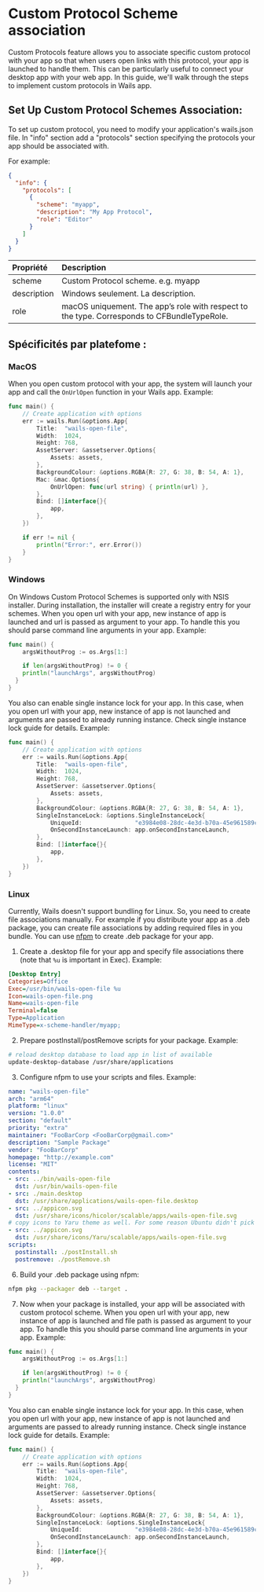# Custom Protocol Scheme association

Custom Protocols feature allows you to associate specific custom protocol with your app so that when users open links with this protocol,
your app is launched to handle them. This can be particularly useful to connect your desktop app with your web app.
In this guide, we'll walk through the steps to implement custom protocols in Wails app.

## Set Up Custom Protocol Schemes Association:

To set up custom protocol, you need to modify your application's wails.json file.
In "info" section add a "protocols" section specifying the protocols your app should be associated with.

For example:

```json
{
  "info": {
    "protocols": [
      {
        "scheme": "myapp",
        "description": "My App Protocol",
        "role": "Editor"
      }
    ]
  }
}
```

| Propriété    | Description                                                                                 |
| :----------- | :------------------------------------------------------------------------------------------ |
| scheme       | Custom Protocol scheme. e.g. myapp                                                          |
| description  | Windows seulement. La description.                                                          |
| role         | macOS uniquement. The app’s role with respect to the type. Corresponds to CFBundleTypeRole. |

## Spécificités par platefome :

### MacOS

When you open custom protocol with your app, the system will launch your app and call the `OnUrlOpen` function in your Wails app. Example:

```go title="main.go"
func main() {
	// Create application with options
	err := wails.Run(&options.App{
		Title:  "wails-open-file",
		Width:  1024,
		Height: 768,
		AssetServer: &assetserver.Options{
			Assets: assets,
		},
		BackgroundColour: &options.RGBA{R: 27, G: 38, B: 54, A: 1},
		Mac: &mac.Options{
			OnUrlOpen: func(url string) { println(url) },
		},
		Bind: []interface{}{
			app,
		},
	})

	if err != nil {
		println("Error:", err.Error())
	}
}
```

### Windows

On Windows Custom Protocol Schemes is supported only with NSIS installer. During installation, the installer will create a
registry entry for your schemes. When you open url with your app, new instance of app is launched and url is passed
as argument to your app. To handle this you should parse command line arguments in your app. Example:

```go title="main.go"
func main() {
	argsWithoutProg := os.Args[1:]

	if len(argsWithoutProg) != 0 {
    println("launchArgs", argsWithoutProg)
  }
}
```

You also can enable single instance lock for your app. In this case, when you open url with your app, new instance of app is not launched
and arguments are passed to already running instance. Check single instance lock guide for details. Example:

```go title="main.go"
func main() {
	// Create application with options
	err := wails.Run(&options.App{
		Title:  "wails-open-file",
		Width:  1024,
		Height: 768,
		AssetServer: &assetserver.Options{
			Assets: assets,
		},
		BackgroundColour: &options.RGBA{R: 27, G: 38, B: 54, A: 1},
		SingleInstanceLock: &options.SingleInstanceLock{
			UniqueId:               "e3984e08-28dc-4e3d-b70a-45e961589cdc",
			OnSecondInstanceLaunch: app.onSecondInstanceLaunch,
		},
		Bind: []interface{}{
			app,
		},
	})
}
```

### Linux

Currently, Wails doesn't support bundling for Linux. So, you need to create file associations manually.
For example if you distribute your app as a .deb package, you can create file associations by adding required files in you bundle.
You can use [nfpm](https://nfpm.goreleaser.com/) to create .deb package for your app.

1. Create a .desktop file for your app and specify file associations there (note that `%u` is important in Exec). Example:

```ini
[Desktop Entry]
Categories=Office
Exec=/usr/bin/wails-open-file %u
Icon=wails-open-file.png
Name=wails-open-file
Terminal=false
Type=Application
MimeType=x-scheme-handler/myapp;
```

2. Prepare postInstall/postRemove scripts for your package. Example:

```sh
# reload desktop database to load app in list of available
update-desktop-database /usr/share/applications
```

3. Configure nfpm to use your scripts and files. Example:

```yaml
name: "wails-open-file"
arch: "arm64"
platform: "linux"
version: "1.0.0"
section: "default"
priority: "extra"
maintainer: "FooBarCorp <FooBarCorp@gmail.com>"
description: "Sample Package"
vendor: "FooBarCorp"
homepage: "http://example.com"
license: "MIT"
contents:
- src: ../bin/wails-open-file
  dst: /usr/bin/wails-open-file
- src: ./main.desktop
  dst: /usr/share/applications/wails-open-file.desktop
- src: ../appicon.svg
  dst: /usr/share/icons/hicolor/scalable/apps/wails-open-file.svg
# copy icons to Yaru theme as well. For some reason Ubuntu didn't pick up fileicons from hicolor theme
- src: ../appicon.svg
  dst: /usr/share/icons/Yaru/scalable/apps/wails-open-file.svg
scripts:
  postinstall: ./postInstall.sh
  postremove: ./postRemove.sh
```

6. Build your .deb package using nfpm:

```sh
nfpm pkg --packager deb --target .
```

7. Now when your package is installed, your app will be associated with custom protocol scheme. When you open url with your app,
   new instance of app is launched and file path is passed as argument to your app.
   To handle this you should parse command line arguments in your app. Example:

```go title="main.go"
func main() {
	argsWithoutProg := os.Args[1:]

	if len(argsWithoutProg) != 0 {
    println("launchArgs", argsWithoutProg)
  }
}
```

You also can enable single instance lock for your app. In this case, when you open url with your app, new instance of app is not launched
and arguments are passed to already running instance. Check single instance lock guide for details. Example:

```go title="main.go"
func main() {
	// Create application with options
	err := wails.Run(&options.App{
		Title:  "wails-open-file",
		Width:  1024,
		Height: 768,
		AssetServer: &assetserver.Options{
			Assets: assets,
		},
		BackgroundColour: &options.RGBA{R: 27, G: 38, B: 54, A: 1},
		SingleInstanceLock: &options.SingleInstanceLock{
			UniqueId:               "e3984e08-28dc-4e3d-b70a-45e961589cdc",
			OnSecondInstanceLaunch: app.onSecondInstanceLaunch,
		},
		Bind: []interface{}{
			app,
		},
	})
}
```
